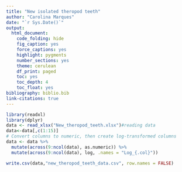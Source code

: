 ---
title: "New isolated theropod teeth"
author: "Carolina Marques"
date: "`r Sys.Date()`"
output:
  html_document:
    code_folding: hide
    fig_caption: yes
    force_captions: yes
    highlight: pygments
    number_sections: yes
    theme: cerulean
    df_print: paged
    toc: yes
    toc_depth: 4
    toc_float: yes
bibliography: biblio.bib  
link-citations: true
---

```{r}
library(readxl)
library(dplyr)
data <- read_xlsx("New_theropod_teeth.xlsx")#reading data
data<-data[,c(1:15)]
# Convert columns to numeric, then create log-transformed columns
data <- data %>%
  mutate(across(9:ncol(data), as.numeric)) %>%
  mutate(across(9:ncol(data), log, .names = "Log_{.col}"))

write.csv(data,"new_theropod_teeth_data.csv", row.names = FALSE)

```